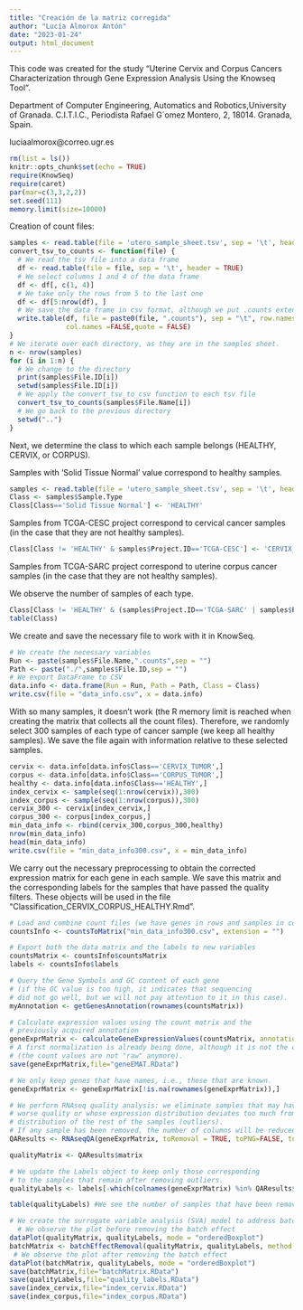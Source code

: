 ---
title: "Creación de la matriz corregida"
author: "Lucía Almorox Antón"
date: "2023-01-24"
output: html_document
---

This code was created for the study "Uterine Cervix and Corpus Cancers Characterization through Gene Expression Analysis Using the Knowseq Tool".

Department of Computer Engineering, Automatics and Robotics,University of Granada. C.I.T.I.C., Periodista Rafael G´omez Montero, 2, 18014. Granada, Spain.

luciaalmorox@correo.ugr.es

```{r setup, include=FALSE}
rm(list = ls())
knitr::opts_chunk$set(echo = TRUE)
require(KnowSeq)
require(caret)
par(mar=c(3,3,2,2))
set.seed(111)
memory.limit(size=10000)
```

Creation of count files:

```{r}
samples <- read.table(file = 'utero_sample_sheet.tsv', sep = '\t', header = TRUE, eval = FALSE)
convert_tsv_to_counts <- function(file) {
  # We read the tsv file into a data frame
  df <- read.table(file = file, sep = '\t', header = TRUE)
  # We select columns 1 and 4 of the data frame
  df <- df[, c(1, 4)]
  # We take only the rows from 5 to the last one
  df <- df[5:nrow(df), ]
  # We save the data frame in csv format, although we put .counts extension. It doesn't matter, it would be a matter of adapting the code later.
  write.table(df, file = paste0(file, ".counts"), sep = "\t", row.names = FALSE,
              col.names =FALSE,quote = FALSE)
}
# We iterate over each directory, as they are in the samples sheet.
n <- nrow(samples)
for (i in 1:n) {
  # We change to the directory
  print(samples$File.ID[i])
  setwd(samples$File.ID[i])
  # We apply the convert_tsv_to_csv function to each tsv file
  convert_tsv_to_counts(samples$File.Name[i])
  # We go back to the previous directory
  setwd("..")
}

```

Next, we determine the class to which each sample belongs (HEALTHY, CERVIX, or CORPUS).

Samples with 'Solid Tissue Normal' value correspond to healthy samples.

```{r}
samples <- read.table(file = 'utero_sample_sheet.tsv', sep = '\t', header = TRUE)
Class <- samples$Sample.Type
Class[Class=='Solid Tissue Normal'] <- 'HEALTHY'

```


Samples from TCGA-CESC project correspond to cervical cancer samples (in the case that they are not healthy samples).

```{r}
Class[Class != 'HEALTHY' & samples$Project.ID=='TCGA-CESC'] <- 'CERVIX_TUMOR'

```

Samples from TCGA-SARC project correspond to uterine corpus cancer samples (in the case that they are not healthy samples).

We observe the number of samples of each type.

```{r}
Class[Class != 'HEALTHY' & (samples$Project.ID=='TCGA-SARC' | samples$Project.ID=='TCGA-UCEC')] <- 'CORPUS_TUMOR'
table(Class)
```

We create and save the necessary file to work with it in KnowSeq.

```{r}
# We create the necessary variables
Run <- paste(samples$File.Name,".counts",sep = "")
Path <- paste("./",samples$File.ID,sep = "")
# We export DataFrame to CSV
data.info <- data.frame(Run = Run, Path = Path, Class = Class)
write.csv(file = "data_info.csv", x = data.info)
```

With so many samples, it doesn't work (the R memory limit is reached when creating the matrix that collects all the count files). Therefore, we randomly select 300 samples of each type of cancer sample (we keep all healthy samples). We save the file again with information relative to these selected samples.

```{r}
cervix <- data.info[data.info$Class=='CERVIX_TUMOR',]
corpus <- data.info[data.info$Class=='CORPUS_TUMOR',]
healthy <- data.info[data.info$Class=='HEALTHY',]
index_cervix <- sample(seq(1:nrow(cervix)),300)
index_corpus <- sample(seq(1:nrow(corpus)),300)
cervix_300 <- cervix[index_cervix,]
corpus_300 <- corpus[index_corpus,]
min_data_info <- rbind(cervix_300,corpus_300,healthy)
nrow(min_data_info)
head(min_data_info)
write.csv(file = "min_data_info300.csv", x = min_data_info)
```

We carry out the necessary preprocessing to obtain the corrected expression matrix for each gene in each sample. We save this matrix and the corresponding labels for the samples that have passed the quality filters. These objects will be used in the file "Classification_CERVIX_CORPUS_HEALTHY.Rmd".

```{r}

# Load and combine count files (we have genes in rows and samples in columns).
countsInfo <- countsToMatrix("min_data_info300.csv", extension = "")

# Export both the data matrix and the labels to new variables
countsMatrix <- countsInfo$countsMatrix
labels <- countsInfo$labels

# Query the Gene Symbols and GC content of each gene 
# (if the GC value is too high, it indicates that sequencing 
# did not go well, but we will not pay attention to it in this case).
myAnnotation <- getGenesAnnotation(rownames(countsMatrix))

# Calculate expression values using the count matrix and the 
# previously acquired annotation
geneExprMatrix <- calculateGeneExpressionValues(countsMatrix, annotation = myAnnotation)
# A first normalization is already being done, although it is not the complete normalization.
# (the count values are not "raw" anymore).
save(geneExprMatrix,file="geneEMAT.RData")

# We only keep genes that have names, i.e., those that are known.
geneExprMatrix <- geneExprMatrix[!is.na(rownames(geneExprMatrix)),]

# We perform RNAseq quality analysis: we eliminate samples that may have 
# worse quality or whose expression distribution deviates too much from the 
# distribution of the rest of the samples (outliers).
# If any sample has been removed, the number of columns will be reduced.
QAResults <- RNAseqQA(geneExprMatrix, toRemoval = TRUE, toPNG=FALSE, toPDF=FALSE)

qualityMatrix <- QAResults$matrix

# We update the Labels object to keep only those corresponding 
# to the samples that remain after removing outliers.
qualityLabels <- labels[-which(colnames(geneExprMatrix) %in% QAResults$outliers)]

table(qualityLabels) #We see the number of samples that have been removed from each class.

# We create the surrogate variable analysis (SVA) model to address batch effect
  # We observe the plot before removing the batch effect
dataPlot(qualityMatrix, qualityLabels, mode = "orderedBoxplot")
batchMatrix <- batchEffectRemoval(qualityMatrix, qualityLabels, method = "sva")
 # We observe the plot after removing the batch effect
dataPlot(batchMatrix, qualityLabels, mode = "orderedBoxplot")
save(batchMatrix,file="batchMatrix.RData")
save(qualityLabels,file="quality_labels.RData")
save(index_cervix,file="index_cervix.RData")
save(index_corpus,file="index_corpus.RData")

```
